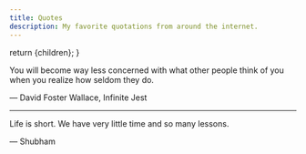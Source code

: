 ```yaml
---
title: Quotes
description: My favorite quotations from around the internet.
---
```



  return <ContentLayout metadata={metadata}>{children}</ContentLayout>;
}

You will become way less concerned with what other people think of you when you realize how seldom they do.

— David Foster Wallace, Infinite Jest

---

Life is short. We have very little time and so many lessons.

— Shubham
